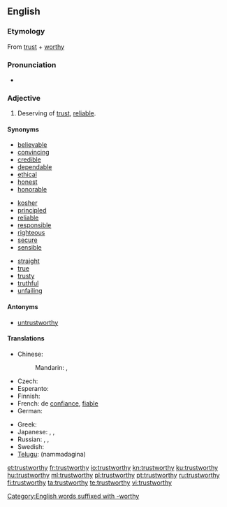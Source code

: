 ==English==

===Etymology===
From [[trust]] + [[worthy]]

===Pronunciation===
* {{audio|en-us-trustworthy.ogg|Audio (US)}}

===Adjective===
{{wikipedia|Trust (social sciences)}}
{{en-adj}}

# Deserving of [[trust]], [[reliable]].

====Synonyms====
{{top3}}
* [[believable]]
* [[convincing]]
* [[credible]]
* [[dependable]]
* [[ethical]]
* [[honest]]
* [[honorable]]
{{mid3}}
* [[kosher]]
* [[principled]]
* [[reliable]]
* [[responsible]]
* [[righteous]]
* [[secure]]
* [[sensible]]
{{mid3}}
* [[straight]]
* [[true]]
* [[trusty]]
* [[truthful]]
* [[unfailing]]
{{bottom}}

====Antonyms====
* [[untrustworthy]]

====Translations====
{{trans-top|reliable}}
* Chinese:
*: Mandarin: {{t|zh|可信|tr=kěxìn|sc=Hani}}, {{t|zh|可靠|tr=kěkào|sc=Hani}}
* Czech: {{t-|cs|důvěryhodný|m}}
* Esperanto: {{t-|eo|fidinda|xs=Esperanto}}
* Finnish: {{t+|fi|luotettava}}
* French: de [[confiance]], [[fiable]]
* German: {{t-|de|vertrauenswürdig}}
{{trans-mid}}
* Greek: {{t|el|αξιόπιστος|m|tr=aksiopistos|sc=Grek}}
* Japanese: {{t|ja|頼もしい|tr=たのもしい, tanomoshii|sc=Jpan}}, {{t|ja|信頼|tr=しんらいできる, shinrai dekiru|alt=信頼できる|sc=Jpan}}, {{t|ja|着実|tr=ちゃくじつ, chakujitsu|sc=Jpan}}
* Russian: {{t|ru|надёжный|tr=nadjóžnyj|sc=Cyrl}}, {{t|ru|благонадёжный|tr=blagonadjóžnyj|sc=Cyrl}}, {{qualifier|e.g. information}} {{t|ru|достоверный|tr=dostovérnyj|sc=Cyrl}}
* Swedish: {{t+|sv|pålitlig}}
* [[Telugu]]: {{t|te|నమ్మదగిన}} (nammadagina)
{{trans-bottom}}

[[Category:English words suffixed with -worthy]]

[[et:trustworthy]]
[[fr:trustworthy]]
[[io:trustworthy]]
[[kn:trustworthy]]
[[ku:trustworthy]]
[[hu:trustworthy]]
[[ml:trustworthy]]
[[pl:trustworthy]]
[[pt:trustworthy]]
[[ru:trustworthy]]
[[fi:trustworthy]]
[[ta:trustworthy]]
[[te:trustworthy]]
[[vi:trustworthy]]